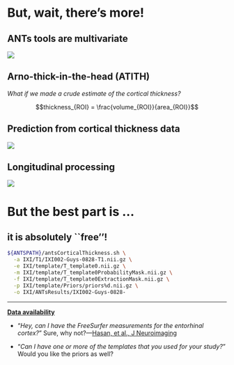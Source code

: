 
# But, wait, there's more!

<!--
##  What about using both the T1 & T2?
-->

## ANTs tools are multivariate

![](./evaluation/figures/rfRmse05ANTsT1T2.png)

## Arno-thick-in-the-head (ATITH)

_What if we made a crude estimate of the cortical thickness?_

$$thickness_{ROI} = \frac{volume_{ROI}}{area_{ROI}}$$

<!--

## Make sure you estimate the [surface area](http://www.insight-journal.org/browse/publication/852) correctly!

![](./evaluation/figures/LabelThickness.png)

-->

<!--
----

_So how does ATITH compare with ANTs, FS?_
-->
## Prediction from cortical thickness data

![](./evaluation/figures/atith.png)

<!--

## Brain constellation maps

![](./evaluation/figures/brainConstellationMaps.png)


## _Does [denoising](http://www.ncbi.nlm.nih.gov/pubmed/20027588) help?_

## Contribution from Jose

```bash
$ DenoiseImage

COMMAND:
     DenoiseImage
          Denoise an image using a spatially adaptive filter originally described in J. V.
          Manjon, P. Coupe, Luis Marti-Bonmati, D. L. Collins, and M. Robles. Adaptive
          Non-Local Means Denoising of MR Images With Spatially Varying Noise Levels,
          Journal of Magnetic Resonance Imaging, 31:192-203, June 2010.

OPTIONS:
     -d, --image-dimensionality 2/3/4
          This option forces the image to be treated as a specified-dimensional image. If
          not specified, the program tries to infer the dimensionality from the input
          image.

     -i, --input-image inputImageFilename
          A scalar image is expected as input for noise correction.

     -n, --noise-model (Rician)/Gaussian
          Employ a Rician or Gaussian noise model.

     -s, --shrink-factor (1)/2/3/...
          Running noise correction on large images can be time consuming. To lessen
          computation time, the input image can be resampled. The shrink factor, specified
          as a single integer, describes this resampling. Shrink factor = 1 is the
          default.

     -o, --output correctedImage
                  [correctedImage,<noiseImage>]
          The output consists of the noise corrected version of the input image.
          Optionally, one can also output the estimated noise image.

     --version
          Get Version Information.

     -v, --verbose (0)/1
          Verbose output.

     -h
          Print the help menu (short version).

     --help
          Print the help menu.
```

## _Does [denoising](http://www.ncbi.nlm.nih.gov/pubmed/20027588) help?_

![](./evaluation/figures/rfRmseDenoise05.png)

-->

## Longitudinal processing

![](./longitudinal/figures/longitudinalPipeline.png)

# But the best part is ...

## it is absolutely ``free''!

```bash
${ANTSPATH}/antsCorticalThickness.sh \
  -a IXI/T1/IXI002-Guys-0828-T1.nii.gz \
  -e IXI/template/T_template0.nii.gz \
  -m IXI/template/T_template0ProbabilityMask.nii.gz \
  -f IXI/template/T_template0ExtractionMask.nii.gz \
  -p IXI/template/Priors/priors%d.nii.gz \
  -o IXI/ANTsResults/IXI002-Guys-0828-
```

----

[__Data availability__](https://github.com/ntustison/KapowskiChronicles)

*  "_Hey, can I have the FreeSurfer measurements for the entorhinal cortex?_"
Sure, why not?---[Hasan, et al., J Neuroimaging](http://www.ncbi.nlm.nih.gov/pubmed/26565394)

*  "_Can I have one or more of the templates that you used for your study?_" Would you like the priors as well?


